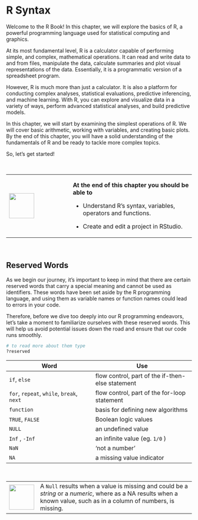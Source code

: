 # R Syntax

Welcome to the R Book! In this chapter, we will explore the basics of R, a powerful programming language used for statistical computing and graphics.

At its most fundamental level, R is a calculator capable of performing simple, and complex, mathematical operations. It can read and write data to and from files, manipulate the data, calculate summaries and plot visual representations of the data. Essentially, it is a programmatic version of a spreadsheet program.

However, R is much more than just a calculator. It is also a platform for conducting complex analyses, statistical evaluations, predictive inferencing, and machine learning. With R, you can explore and visualize data in a variety of ways, perform advanced statistical analyses, and build predictive models.

In this chapter, we will start by examining the simplest operations of R. We will cover basic arithmetic, working with variables, and creating basic plots. By the end of this chapter, you will have a solid understanding of the fundamentals of R and be ready to tackle more complex topics.

So, let's get started!

\

+---------------------------------+----------------------------------------------------------------+
| ![](images/03.png){height="68"} | **At the end of this chapter you should be able to**           |
|                                 |                                                                |
|                                 | -   Understand R's syntax, variables, operators and functions. |
|                                 |                                                                |
|                                 | -   Create and edit a project in RStudio.                      |
+---------------------------------+----------------------------------------------------------------+

\

## Reserved Words

As we begin our journey, it's important to keep in mind that there are certain reserved words that carry a special meaning and cannot be used as identifiers. These words have been set aside by the R programming language, and using them as variable names or function names could lead to errors in your code.

Therefore, before we dive too deeply into our R programming endeavors, let's take a moment to familiarize ourselves with these reserved words. This will help us avoid potential issues down the road and ensure that our code runs smoothly.

```r
# to read more about them type
?reserved
```

+-------------------------------------------+--------------------------------------------------+
| Word                                      | Use                                              |
+===========================================+==================================================+
| `if`, `else`                              | flow control, part of the if-then-else statement |
+-------------------------------------------+--------------------------------------------------+
| `for`, `repeat`, `while`, `break`, `next` | flow control, part of the for-loop statement     |
+-------------------------------------------+--------------------------------------------------+
| `function`                                | basis for defining new algorithms                |
+-------------------------------------------+--------------------------------------------------+
| `TRUE`, `FALSE`                           | Boolean logic values                             |
+-------------------------------------------+--------------------------------------------------+
| `NULL`                                    | an undefined value                               |
+-------------------------------------------+--------------------------------------------------+
| `Inf` , `-Inf`                            | an infinite value (eg. `1/0` )                   |
+-------------------------------------------+--------------------------------------------------+
| `NaN`                                     | 'not a number'                                   |
+-------------------------------------------+--------------------------------------------------+
| `NA`                                      | a missing value indicator                        |
+-------------------------------------------+--------------------------------------------------+

\

+---------------------------------+------------------------------------------------------------------------------------------------------------------------------------------------------------------------+
| ![](images/01.png){height="68"} | A `Null` results when a value is missing and could be a *string* or a *numeric*, where as a NA results when a known value, such as in a column of numbers, is missing. |
+---------------------------------+------------------------------------------------------------------------------------------------------------------------------------------------------------------------+

\
